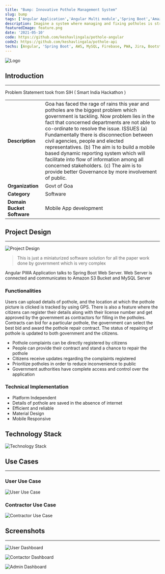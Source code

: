 ```yaml
---
title: "Bump: Innovative Pothole Management System"
slug: bump
tags: ['Angular Application','Angular Multi module','Spring Boot','Amazon S3','Amazon RDS','Firebase','Progressive Web App','Material Design','MySQL','Keshav Lingala','Keshav Reddy','Keshav Reddy Lingala','Lingala Keshav Reddy','Keshav']
description: Imagine a system where managing and fixing potholes is streamlined and efficient. Bump is a cutting-edge pothole management application designed to bridge the gap between citizens, contractors, and government authorities. Built with Angular and Spring Boot, and utilizing AWS and Firebase, Bump allows citizens to report potholes with just a few clicks, including GPS location and photos. Contractors can bid on repair jobs, and the government can oversee the entire process, ensuring timely resolutions. With a Progressive Web App (PWA) design, Bump offers offline capabilities, mobile responsiveness, and a user-friendly interface for all stakeholders. Revolutionize pothole management and improve public infrastructure with Bump.
featuredImage: feature.png
date: '2021-05-10'
code: https://github.com/keshavlingala/pothole-angular
code2: https://github.com/keshavlingala/pothole-api
techs: [Angular, 'Spring Boot', AWS, MySQL, Firebase, PWA, Jira, Bootstrap]
---
```



![Logo](feature.png)

## Introduction
 ---


Problem Statement took from SIH ( Smart India Hackathon )

|                            |                                                                                                                                                                                                                                                                                                                                                                                                                                                                                                                                                                                                         |
|----------------------------|---------------------------------------------------------------------------------------------------------------------------------------------------------------------------------------------------------------------------------------------------------------------------------------------------------------------------------------------------------------------------------------------------------------------------------------------------------------------------------------------------------------------------------------------------------------------------------------------------------|
| **Description**            | Goa has faced the rage of rains this year and potholes are the biggest problem which government is tackling. Now problem lies in the fact that concerned departments are not able to co-ordinate to resolve the issue. ISSUES (a) Fundamentally there is disconnection between civil agencies, people and elected representatives. (b) The aim is to build a mobile based dynamic reporting system which will facilitate into flow of information among all concerned stakeholders. (c) The aim is to provide better Governance by more involvement of public. |
| **Organization**           | Govt of Goa                                                                                                                                                                                                                                                                                                                                                                                                                                                                                                                                                                                             |
| **Category**               | Software                                                                                                                                                                                                                                                                                                                                                                                                                                                                                                                                                                                                |
| **Domain Bucket	Software** | Mobile App development                                                                                                                                                                                                                                                                                                                                                                                                                                                                                                                                                                                  |


## Project Design
---

![Project Design](images/system_design.png)

> This is just a miniaturized software solution for all the paper work done by government which is very complex

Angular PWA Application talks to Spring Boot Web Server.
Web Server is connected and communicates to Amazon S3 Bucket and MySQL Server


### Functionalities

Users can upload details of pothole, and the location at which the pothole picture is clicked is tracked by using GPS. There is also a feature where the citizens can register their details along with their license number and get approved by the government  as contractors for filling in the potholes. Contracts can bid for a particular pothole, the government can select the best bid and award the pothole repair contract. The status of repairing of pothole is updated to both government and the citizens.

* Pothole complaints can be directly registered by citizens
* People can provide their contract and stand a chance to repair the pothole
* Citizens receive updates regarding the complaints registered
* Prioritize potholes in order to reduce inconvenience to public
* Government authorities have complete access and control over the application

### Technical Implementation
* Platform Independent
* Details of pothole are saved in the absence of internet
* Efficient and reliable
* Material Design
* Mobile Responsive

## Technology Stack

![Technology Stack](images/technology_stack.png)

## Use Cases
---

### User Use Case

![User Use Case](images/user_usecase.png)

### Contractor Use Case


![Contractor Use Case](images/con_usecase.png)

## Screenshots
---

![User Dashboard](images/user_d.png)

![Contactor Dashboard](images/con_d.png)

![Admin Dashboard](images/admin_d.png)
